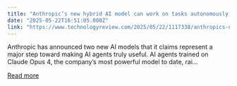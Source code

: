```yaml
---
title: "Anthropic’s new hybrid AI model can work on tasks autonomously for hours at a time"
date: "2025-05-22T16:51:05.000Z"
link: "https://www.technologyreview.com/2025/05/22/1117338/anthropics-new-hybrid-ai-model-can-work-on-tasks-autonomously-for-hours-at-a-time/"
---
```


Anthropic has announced two new AI models that it claims represent a major step toward making AI agents truly useful. AI agents trained on Claude Opus 4, the company’s most powerful model to date, rai...

[Read more](https://www.technologyreview.com/2025/05/22/1117338/anthropics-new-hybrid-ai-model-can-work-on-tasks-autonomously-for-hours-at-a-time/)

